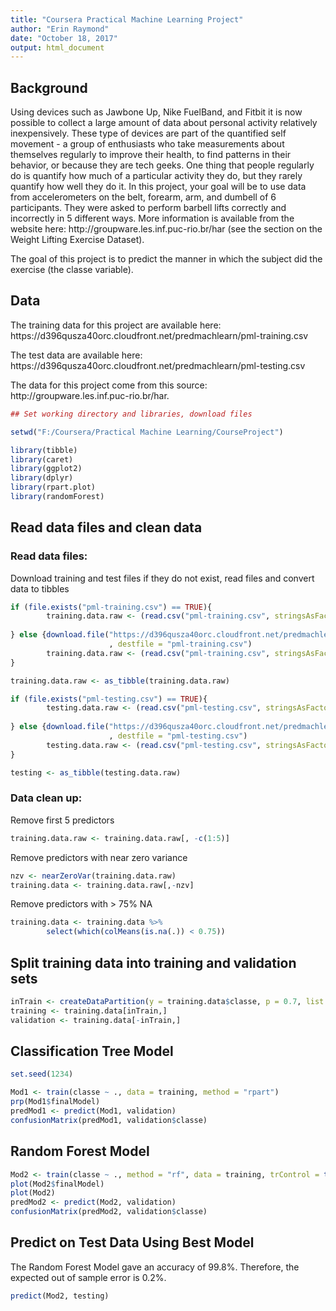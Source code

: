 ---
title: "Coursera Practical Machine Learning Project"
author: "Erin Raymond"
date: "October 18, 2017"
output: html_document
---
## Background

Using devices such as Jawbone Up, Nike FuelBand, and Fitbit it is now possible to collect a large amount of data about personal activity relatively inexpensively. These type of devices are part of the quantified self movement - a group of enthusiasts who take measurements about themselves regularly to improve their health, to find patterns in their behavior, or because they are tech geeks. One thing that people regularly do is quantify how much of a particular activity they do, but they rarely quantify how well they do it. In this project, your goal will be to use data from accelerometers on the belt, forearm, arm, and dumbell of 6 participants. They were asked to perform barbell lifts correctly and incorrectly in 5 different ways. More information is available from the website here: http://groupware.les.inf.puc-rio.br/har (see the section on the Weight Lifting Exercise Dataset).

The goal of this project is to predict the manner in which the subject did the exercise (the classe variable).

## Data

The training data for this project are available here: https://d396qusza40orc.cloudfront.net/predmachlearn/pml-training.csv

The test data are available here: https://d396qusza40orc.cloudfront.net/predmachlearn/pml-testing.csv

The data for this project come from this source: http://groupware.les.inf.puc-rio.br/har. 

```{r setup, include=FALSE}
## Set working directory and libraries, download files

setwd("F:/Coursera/Practical Machine Learning/CourseProject")

library(tibble)
library(caret)
library(ggplot2)
library(dplyr)
library(rpart.plot)
library(randomForest)

```

## Read data files and clean data

### Read data files:

Download training and test files if they do not exist, read files and convert data to tibbles
```{r}
if (file.exists("pml-training.csv") == TRUE){
        training.data.raw <- (read.csv("pml-training.csv", stringsAsFactors = FALSE))
        
} else {download.file("https://d396qusza40orc.cloudfront.net/predmachlearn/pml-training.csv"
                      , destfile = "pml-training.csv")
        training.data.raw <- (read.csv("pml-training.csv", stringsAsFactors = FALSE))
}

training.data.raw <- as_tibble(training.data.raw)

if (file.exists("pml-testing.csv") == TRUE){
        testing.data.raw <- (read.csv("pml-testing.csv", stringsAsFactors = FALSE))
        
} else {download.file("https://d396qusza40orc.cloudfront.net/predmachlearn/pml-testing.csv"
                      , destfile = "pml-testing.csv")
        testing.data.raw <- (read.csv("pml-testing.csv", stringsAsFactors = FALSE))
}

testing <- as_tibble(testing.data.raw)
```

### Data clean up: 
Remove first 5 predictors

```{r}
training.data.raw <- training.data.raw[, -c(1:5)]
```

Remove predictors with near zero variance

```{r}
nzv <- nearZeroVar(training.data.raw)
training.data <- training.data.raw[,-nzv]
```

Remove predictors with > 75% NA

```{r}
training.data <- training.data %>% 
        select(which(colMeans(is.na(.)) < 0.75))
```

## Split training data into training and validation sets
```{r}
inTrain <- createDataPartition(y = training.data$classe, p = 0.7, list = FALSE)
training <- training.data[inTrain,]
validation <- training.data[-inTrain,]
```

## Classification Tree Model
```{r}
set.seed(1234)

Mod1 <- train(classe ~ ., data = training, method = "rpart")
prp(Mod1$finalModel)
predMod1 <- predict(Mod1, validation)
confusionMatrix(predMod1, validation$classe)
```

## Random Forest Model
```{r}
Mod2 <- train(classe ~ ., method = "rf", data = training, trControl = trainControl(method = "cv"), number = 3)
plot(Mod2$finalModel)
plot(Mod2)
predMod2 <- predict(Mod2, validation)
confusionMatrix(predMod2, validation$classe)
```

## Predict on Test Data Using Best Model
The Random Forest Model gave an accuracy of 99.8%.  Therefore, the expected out of sample error is 0.2%.
```{r}
predict(Mod2, testing)
```
